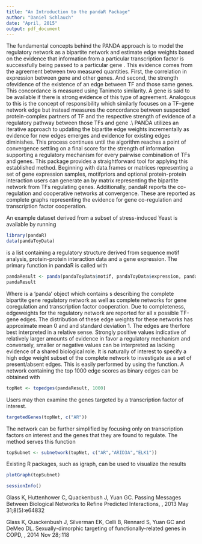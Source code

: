 ```yaml
---
title: "An Introduction to the pandaR Package"
author: "Daniel Schlauch"
date: "April, 2015"
output: pdf_document
---
```


\section{Introduction}The fundamental concepts behind the PANDA approach is to model the regulatory network as a bipartite network and estimate edge weights based on the evidence that information from a particular transcription factor \textit{i} is successfully being passed to a particular gene \textit{j}. This evidence comes from the agreement between two measured quantities. First, the correlation in expression between gene \textit{j} and other genes. And second, the strength ofevidence of the existence of an edge between TF \textit{i} and those same genes. This concordance is measured using Tanimoto similarity. A gene is said to be available if there is strong evidence of this type of agreement. Analogous to this is the concept of responsibility which similarly focuses on a TF-gene network edge but instead measures the concordance between suspected protein-complex partners of TF \textit{i} and the respective strength of evidence of a regulatory pathway between those TFs and gene \textit{j}.\\
 PANDA utilizes an iterative approach to updating the bipartite edge weights incrementally as evidence for new edges emerges and evidence for existing edges diminishes. This process continues until the algorithm reaches a point of convergence settling on a final score for the strength of information supporting a regulatory mechanism for every pairwise combination of TFs and genes. This package provides a straightforward tool for applying this established method. Beginning with data.frames or matrices representing a set of gene expression samples, motifpriors and optional protein-protein interaction users can generate an \textit{m} by \textit{n} matrix representing the bipartite network from \textit{m} TFs regulating \textit{n} genes. Additionally, pandaR reports the co-regulation and cooperative networks at convergence. These are reported as complete graphs representing the evidence for gene co-regulation and transcription factor cooperation.
\section{Example}
An example dataset derived from a subset of stress-induced Yeast is available by running
```r
library(pandaR)
data(pandaToyData)
```

 \texttt{pandaToyData} is a list containing a regulatory structure derived from sequence motif analysis, protein-protein interaction data and a gene expression.
The primary function in pandaR is called with 

```r
pandaResult <- panda(pandaToyData$motif, pandaToyData$expression, pandaToyData$ppi)
pandaResult
```

Where \texttt{pandaResult} is a ‘panda’ object which contains \texttt{data.frame}s describing the complete bipartite gene regulatory network as well as complete networks for gene coregulation and transcription factor cooperation.  Due to completeness, edgeweights for the regulatory network are reported for all \textit{m}x\textit{n} possible TF-gene edges.  The distribution of these edge weights for these networks has approximate mean 0 and and standard deviation 1.  The edges are therfore best interpreted in a relative sense.  Strongly positive values indicative of relatively larger amounts of evidence in favor a regulatory mechanism and conversely, smaller or negative values can be interpreted as lacking evidence of a shared biological role.  It is naturally of interest to specify a high edge weight subset of the complete network to investigate as a set of present/absent edges.
This is easily performed by using the \texttt{topedges} function.
A network containing the top 1000 edge scores as binary edges can be obtained with

```r
topNet <- topedges(pandaResult, 1000)
```
Users may then examine the genes targeted by a transcription factor of interest.
```r
targetedGenes(topNet, c("AR"))
```
The network can be further simplified by focusing only on transcription factors on interest and the genes that they are found to regulate.  The \texttt{subnetwork} method serves this function
```r
topSubnet <- subnetwork(topNet, c("AR","ARID3A","ELK1"))
```
Existing R packages, such as igraph, can be used to visualize the results
```r
plotGraph(topSubnet)
```
```r
sessionInfo() 
```
\section{References}
Glass K, Huttenhower C, Quackenbush J, Yuan GC. Passing Messages Between Biological Networks to Refine Predicted Interactions, \textit{PLoS One}, 2013 May 31;8(5):e64832

Glass K, Quackenbush J, Silverman EK, Celli B, Rennard S, Yuan GC and DeMeo DL. Sexually-dimorphic targeting of functionally-related genes in COPD, \textit{BMC Systems Biology}, 2014 Nov 28;\textbf{8}:118
